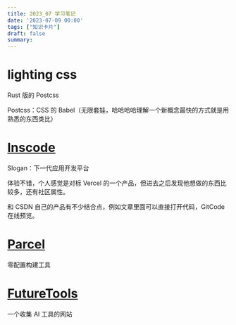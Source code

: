 ```yaml
---
title: 2023_07 学习笔记
date: '2023-07-09 00:00'
tags: ["知识卡片"]
draft: false
summary: 
---
```

# lighting css

Rust 版的 Postcss

Postcss：CSS 的 Babel（无限套娃，哈哈哈哈理解一个新概念最快的方式就是用熟悉的东西类比）

# [Inscode](https://inscode.csdn.net/community)

Slogan：下一代应用开发平台

体验不错，个人感觉是对标 Vercel 的一个产品，但进去之后发现他想做的东西比较多，还有社区属性。

和 CSDN 自己的产品有不少结合点，例如文章里面可以直接打开代码，GitCode 在线预览。

# [Parcel](https://parceljs.org/) 

零配置构建工具

# [FutureTools](https://www.futuretools.io/)

一个收集 AI 工具的网站

